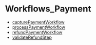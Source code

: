 
# Workflows\_Payment

- [capturePaymentWorkflow](../Workflows_Payment/functions/core_flows.Payment.Workflows_Payment.capturePaymentWorkflow/page.mdx)
- [processPaymentWorkflow](../Workflows_Payment/functions/core_flows.Payment.Workflows_Payment.processPaymentWorkflow/page.mdx)
- [refundPaymentWorkflow](../Workflows_Payment/functions/core_flows.Payment.Workflows_Payment.refundPaymentWorkflow/page.mdx)
- [validateRefundStep](../Workflows_Payment/functions/core_flows.Payment.Workflows_Payment.validateRefundStep/page.mdx)
